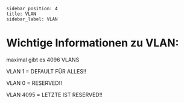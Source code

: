 ```
sidebar_position: 4
title: VLAN
sidebar_label: VLAN
```

# Wichtige Informationen zu VLAN:

maximal gibt es 4096 VLANS&#x20;

VLAN 1 = DEFAULT FÜR ALLES!!

VLAN 0 = RESERVED!!

VLAN 4095 = LETZTE IST RESERVED!!
